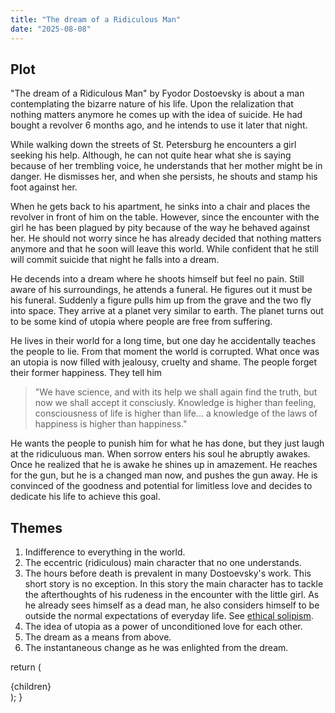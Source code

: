 ```yaml
---
title: "The dream of a Ridiculous Man"
date: "2025-08-08"
---
```


## Plot

"The dream of a Ridiculous Man" by Fyodor Dostoevsky is about a man contemplating the bizarre nature of his life. Upon the relalization that nothing matters anymore he comes up with the idea of suicide. He had bought a revolver 6 months ago, and he intends to use it later that night.

While walking down the streets of St. Petersburg he encounters a girl seeking his help. Although, he can not quite hear what she is saying because of her trembling voice, he understands that her mother might be in danger. He dismisses her, and when she persists, he shouts and stamp his foot against her.

When he gets back to his apartment, he sinks into a chair and places the revolver in front of him on the table. However, since the encounter with the girl he has been plagued by pity because of the way he behaved against her. He should not worry since he has already decided that nothing matters anymore and that he soon will leave this world. While confident that he still will commit suicide that night he falls into a dream.

He decends into a dream where he shoots himself but feel no pain. Still aware of his surroundings, he attends a funeral. He figures out it must be his funeral. Suddenly a figure pulls him up from the grave and the two fly into space. They arrive at a planet very similar to earth. The planet turns out to be some kind of utopia where people are free from suffering.

He lives in their world for a long time, but one day he accidentally teaches the people to lie. From that moment the world is corrupted. What once was an utopia is now filled with jealousy, cruelty and shame. The people forget their former happiness. They tell him

> "We have science, and with its help we shall again find the truth, but now we shall accept it consciusly. Knowledge is higher than feeling, consciousness of life is higher than life... a knowledge of the laws of happiness is higher than happiness."

He wants the people to punish him for what he has done, but they just laugh at the ridiculuous man. When sorrow enters his soul he abruptly awakes. Once he realized that he is awake he shines up in amazement. He reaches for the gun, but he is a changed man now, and pushes the gun away. He is convinced of the goodness and potential for limitless love and decides to dedicate his life to achieve this goal.

## Themes

1. Indifference to everything in the world.
2. The eccentric (ridiculous) main character that no one understands.
3. The hours before death is prevalent in many Dostoevsky's work. This short story is no exception. In this story the main character has to tackle the afterthoughts of his rudeness in the encounter with the little girl. As he already sees himself as a dead man, he also considers himself to be outside the normal expectations of everyday life. See [ethical solipism](https://en.wikipedia.org/wiki/Ethical_solipsism).
4. The idea of utopia as a power of unconditioned love for each other.
5. The dream as a means from above.
6. The instantaneous change as he was enlighted from the dream.

  return (
    <Page active="reading">
      <div className="content">{children}</div>
    </Page>
  );
}
